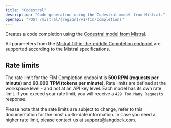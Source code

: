 ```yaml
---
title: "Codestral"
description: "Code generation using the Codestral model from Mistral."
openapi: "POST /mistral/{region}/v1/fim/completions"
---
```


Creates a code completion using the [Codestral model from Mistral](https://docs.mistral.ai/capabilities/code_generation/).

All parameters from the [Mistral fill-in-the-middle Completion endpoint](https://docs.mistral.ai/capabilities/code_generation/#fill-in-the-middle-endpoint) are supported according to the Mistral specifications.

## Rate limits

The rate limit for the FIM Completion endpoint is **500 RPM (requests per minute)** and **60.000 TPM (tokens per minute)**. Rate limits are defined at the workspace level - and not at an API key level. Each model has its own rate limit. If you exceed your rate limit, you will receive a `429 Too Many Requests` response.

Please note that the rate limits are subject to change, refer to this documentation for the most up-to-date information.
In case you need a higher rate limit, please contact us at [support@langdock.com](mailto:support@langdock.com).
